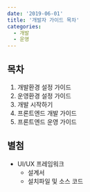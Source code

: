```yaml
---
date: '2019-06-01'
title: '개발자 가이드 목차'
categories:
  - 개발
  - 운영
---
```


## 목차

1. 개발환경 설정 가이드
2. 운영환경 설정 가이드
3. 개발 시작하기
4. 프론트엔드 개발 가이드
5. 프론트엔드 운영 가이드

## 별첨

- UI/UX 프레임워크
  - 설계서
  - 설치파일 및 소스 코드
